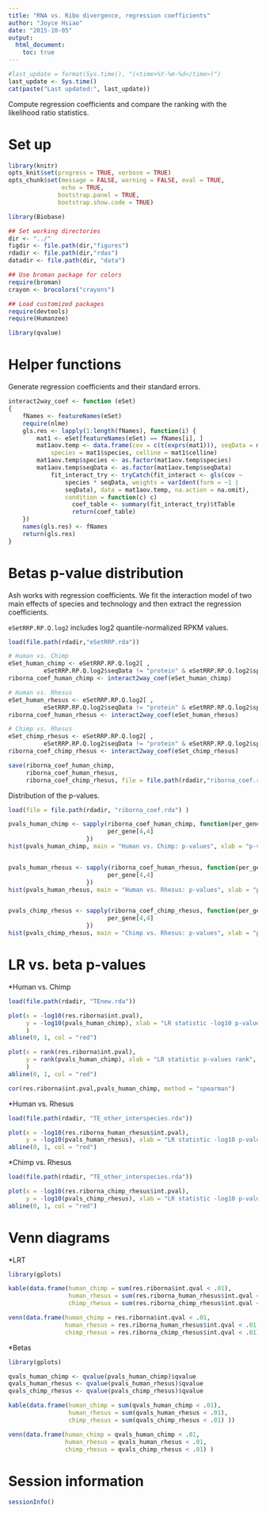 ```yaml
---
title: "RNA vs. Ribo divergence, regression coefficients"
author: "Joyce Hsiao"
date: "2015-10-05"
output: 
  html_document:
    toc: true
---
```


```r
#last_update = format(Sys.time(), "(<time>%Y-%m-%d</time>)")
last_update <- Sys.time()
cat(paste("Last updated:", last_update))
```

Compute regression coefficients and compare the ranking with the likelihood ratio statistics.

Set up
======

```r
library(knitr)
opts_knit$set(progress = TRUE, verbose = TRUE)
opts_chunk$set(message = FALSE, warning = FALSE, eval = TRUE, 
               echo = TRUE,
              bootstrap.panel = TRUE, 
              bootstrap.show.code = TRUE)
```


```r
library(Biobase)

## Set working directories 
dir <- "../"
figdir <- file.path(dir,"figures")
rdadir <- file.path(dir,"rdas")
datadir <- file.path(dir, "data")

## Use broman package for colors
require(broman)
crayon <- brocolors("crayons")

## Load customized packages
require(devtools)
require(Humanzee)

library(qvalue)
```



Helper functions
================

Generate regression coefficients and their standard errors.

```r
interact2way_coef <- function (eSet) 
{
    fNames <- featureNames(eSet)
    require(nlme)
    gls.res <- lapply(1:length(fNames), function(i) {
        mat1 <- eSet[featureNames(eSet) == fNames[i], ]
        mat1aov.temp <- data.frame(cov = c(t(exprs(mat1))), seqData = mat1$seqData, 
            species = mat1$species, celline = mat1$celline)
        mat1aov.temp$species <- as.factor(mat1aov.temp$species)
        mat1aov.temp$seqData <- as.factor(mat1aov.temp$seqData)
            fit_interact_try <- tryCatch(fit_interact <- gls(cov ~ 
                species * seqData, weights = varIdent(form = ~1 | 
                seqData), data = mat1aov.temp, na.action = na.omit), 
                condition = function(c) c)
                  coef_table <- summary(fit_interact_try)$tTable
                  return(coef_table)
    })
    names(gls.res) <- fNames
    return(gls.res)
}
```



Betas p-value distribution
==========================

Ash works with regression coefficients. We fit the interaction model of two main effects of species and technology and then extract the regression coefficients.

`eSetRRP.RP.Q.log2` includes log2 quantile-normalized RPKM values.

```r
load(file.path(rdadir,"eSetRRP.rda"))

# Human vs. Chimp
eSet_human_chimp <- eSetRRP.RP.Q.log2[ , 
          eSetRRP.RP.Q.log2$seqData != "protein" & eSetRRP.RP.Q.log2$species != "rhesus"]
riborna_coef_human_chimp <- interact2way_coef(eSet_human_chimp)

# Human vs. Rhesus
eSet_human_rhesus <- eSetRRP.RP.Q.log2[ , 
          eSetRRP.RP.Q.log2$seqData != "protein" & eSetRRP.RP.Q.log2$species != "chimp"]
riborna_coef_human_rhesus <- interact2way_coef(eSet_human_rhesus)

# Chimp vs. Rhesus
eSet_chimp_rhesus <- eSetRRP.RP.Q.log2[ , 
          eSetRRP.RP.Q.log2$seqData != "protein" & eSetRRP.RP.Q.log2$species != "human"]
riborna_coef_chimp_rhesus <- interact2way_coef(eSet_chimp_rhesus)

save(riborna_coef_human_chimp,
     riborna_coef_human_rhesus,
     riborna_coef_chimp_rhesus, file = file.path(rdadir,"riborna_coef.rda"))
```


Distribution of the p-values.

```r
load(file = file.path(rdadir, "riborna_coef.rda") )

pvals_human_chimp <- sapply(riborna_coef_human_chimp, function(per_gene) {
                            per_gene[4,4]
                      })
hist(pvals_human_chimp, main = "Human vs. Chimp: p-values", xlab = "p-values", breaks = 100)


pvals_human_rhesus <- sapply(riborna_coef_human_rhesus, function(per_gene) {
                            per_gene[4,4]
                      })
hist(pvals_human_rhesus, main = "Human vs. Rhesus: p-values", xlab = "p-values", breaks = 100)


pvals_chimp_rhesus <- sapply(riborna_coef_chimp_rhesus, function(per_gene) {
                            per_gene[4,4]
                      })
hist(pvals_chimp_rhesus, main = "Chimp vs. Rhesus: p-values", xlab = "p-values", breaks = 100)
```



LR vs. beta p-values
====================

*Human vs. Chimp

```r
load(file.path(rdadir, "TEnew.rda"))

plot(x = -log10(res.riborna$int.pval),
     y = -log10(pvals_human_chimp), xlab = "LR statistic -log10 p-values", ylab = "beta -log10 p-values"
     )
abline(0, 1, col = "red")

plot(x = rank(res.riborna$int.pval),
     y = rank(pvals_human_chimp), xlab = "LR statistic p-values rank", ylab = "beta p-values rank",xlim = c(0,1000), ylim = c(0,1000)
     )
abline(0, 1, col = "red")

cor(res.riborna$int.pval,pvals_human_chimp, method = "spearman")
```



*Human vs. Rhesus

```r
load(file.path(rdadir, "TE_other_interspecies.rda"))

plot(x = -log10(res.riborna_human_rhesus$int.pval),
     y = -log10(pvals_human_rhesus), xlab = "LR statistic -log10 p-values", ylab = "beta -log10 p-values")
abline(0, 1, col = "red")
```



*Chimp vs. Rhesus

```r
load(file.path(rdadir, "TE_other_interspecies.rda"))

plot(x = -log10(res.riborna_chimp_rhesus$int.pval),
     y = -log10(pvals_chimp_rhesus), xlab = "LR statistic -log10 p-values", ylab = "beta -log10 p-values")
abline(0, 1, col = "red")
```


Venn diagrams
=============

*LRT

```r
library(gplots)

kable(data.frame(human_chimp = sum(res.riborna$int.qval < .01),
                 human_rhesus = sum(res.riborna_human_rhesus$int.qval < .01),
                 chimp_rhesus = sum(res.riborna_chimp_rhesus$int.qval < .01) ))

venn(data.frame(human_chimp = res.riborna$int.qval < .01,
                human_rhesus = res.riborna_human_rhesus$int.qval < .01,
                chimp_rhesus = res.riborna_chimp_rhesus$int.qval < .01) )
```



*Betas

```r
library(gplots)

qvals_human_chimp <- qvalue(pvals_human_chimp)$qvalue
qvals_human_rhesus <- qvalue(pvals_human_rhesus)$qvalue
qvals_chimp_rhesus <- qvalue(pvals_chimp_rhesus)$qvalue

kable(data.frame(human_chimp = sum(qvals_human_chimp < .01),
                 human_rhesus = sum(qvals_human_rhesus < .01),
                 chimp_rhesus = sum(qvals_chimp_rhesus < .01) ))

venn(data.frame(human_chimp = qvals_human_chimp < .01,
                human_rhesus = qvals_human_rhesus < .01,
                chimp_rhesus = qvals_chimp_rhesus < .01) )
```


Session information
========================


```r
sessionInfo()
```


